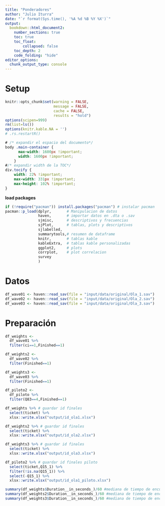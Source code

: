 ```yaml
---
title: "Ponderadores"
author: "Julio Iturra"
date: "`r format(Sys.time(), '%A %d %B %Y %X')`"
output:
  bookdown::html_document2:
    number_sections: true
    toc: true
    toc_float:
        collapsed: false
    toc_depth: 2
    code_folding: "hide"
editor_options:
  chunk_output_type: console
---
```



# Setup

```r
knitr::opts_chunk$set(warning = FALSE,
                      message = FALSE, 
                      cache = FALSE,
                      results = "hold")
options(scipen=999)
rm(list=ls())
options(knitr.kable.NA = '')
# .rs.restartR()
```

```css
# /* expandir el espacio del documento*/
body .main-container {
      max-width: 1600px !important;
      width: 1600px !important;
    }
#/* expandir width de la TOC*/
div.tocify {
    width: 22% !important;
    max-width: 331px !important;
    max-height: 102% !important;
}
```

**load packages**
```r
if (!require("pacman")) install.packages("pacman") # instalar pacman
pacman::p_load(dplyr,       # Manipulacion de datos 
               haven,       # importar datos en .dta o .sav
               sjmisc,      # descriptivos y frecuencias
               sjPlot,      # tablas, plots y descriptivos
               sjlabelled,
               summarytools,# resumen de dataframe
               knitr,       # tablas kable
               kableExtra,  # tablas kable personalizadas
               ggplot2,     # plots
               corrplot,    # plot correlacion
               survey
               )

```

# Datos

```r
df_wave01 <- haven::read_sav(file = "input/data/original/Ola_1.sav")
df_wave02 <- haven::read_sav(file = "input/data/original/Ola_2.sav")
df_wave03 <- haven::read_sav(file = "input/data/original/Ola_3.sav")
```

# Preparación

```r
df_weights <- 
  df_wave01 %>% 
  filter(ci==1,Finished==1)

df_weights2 <- 
  df_wave02 %>% 
  filter(Finished==1)

df_weights3 <- 
  df_wave03 %>% 
  filter(Finished==1)

df_piloto2 <- 
  df_piloto %>% 
  filter(Q83==4,Finished==1)
```

```r
df_weights %>% # guardar id finales
  select(ticket) %>% 
  xlsx::write.xlsx("output/id_ola1.xlsx")

df_weights2 %>% # guardar id finales
  select(ticket) %>% 
  xlsx::write.xlsx("output/id_ola2.xlsx")

df_weights3 %>% # guardar id finales
  select(ticket) %>% 
  xlsx::write.xlsx("output/id_ola3.xlsx")

df_piloto2 %>% # guardar id finales piloto
  select(ticket,Q15_1) %>% 
  filter(!is.na(Q15_1)) %>% 
  select(-Q15_1) %>% 
  xlsx::write.xlsx("output/id_ola1_piloto.xlsx")
```

```r
summary(df_weights$Duration__in_seconds_)/60 #mediana de tiempo de encuesta
summary(df_weights2$Duration__in_seconds_)/60 #mediana de tiempo de encuesta
summary(df_weights3$Duration__in_seconds_)/60 #mediana de tiempo de encuesta
```
